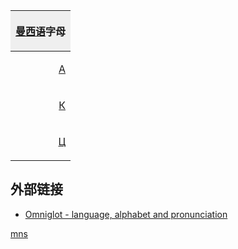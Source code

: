 {| style="margin:0.2em auto;padding:0;border:1px solid #ced8df;clear:{{{clear|both}}};width:{{{width|36em}}};"
! colspan="30" style="background:#efefef;"|[[曼西语]]字母
|- lang="mns"
|style="padding-left:0.15em;text-align:right;"|[[А]]
|style="padding-right:0.15em;text-align:left;"|[[а]]
|style="padding-left:0.15em;text-align:right;"|[[А̄]]
|style="padding-right:0.15em;text-align:left;"|[[а̄]]
|style="background-color:#dee8ff;padding-left:0.15em;text-align:right;"|([[Б]]
|style="background-color:#dee8ff;padding-right:0.15em;text-align:left;"|[[б]])
|style="padding-left:0.15em;text-align:right;"|[[В]]
|style="padding-right:0.15em;text-align:left;"|[[в]]
|style="padding-left:0.15em;text-align:right;"|[[Г]]
|style="padding-right:0.15em;text-align:left;"|[[г]]
|style="background-color:#dee8ff;padding-left:0.15em;text-align:right;"|([[Д]]
|style="background-color:#dee8ff;padding-right:0.15em;text-align:left;"|[[д]])
|style="padding-left:0.15em;text-align:right;"|[[Е]]
|style="padding-right:0.15em;text-align:left;"|[[е]]
|style="padding-left:0.15em;text-align:right;"|[[Е̄]]
|style="padding-right:0.15em;text-align:left;"|[[е̄]]
|style="padding-left:0.15em;text-align:right;"|[[Ё]]
|style="padding-right:0.15em;text-align:left;"|[[ё]]
|style="padding-left:0.15em;text-align:right;"|[[Ё̄]]
|style="padding-right:0.15em;text-align:left;"|[[ё̄]]
|style="background-color:#dee8ff;padding-left:0.15em;text-align:right;"|([[Ж]]
|style="background-color:#dee8ff;padding-right:0.15em;text-align:left;"|[[ж]])
|style="background-color:#dee8ff;padding-left:0.15em;text-align:right;"|([[З]]
|style="background-color:#dee8ff;padding-right:0.15em;text-align:left;"|[[з]])
|style="padding-left:0.15em;text-align:right;"|[[И]]
|style="padding-right:0.15em;text-align:left;"|[[и]]
|style="padding-left:0.15em;text-align:right;"|[[Ӣ]]
|style="padding-right:0.15em;text-align:left;"|[[ӣ]]
|style="padding-left:0.15em;text-align:right;"|[[Й]]
|style="padding-right:0.15em;text-align:left;"|[[й]]
|- lang="mns"
|style="padding-left:0.15em;text-align:right;"|[[К]]
|style="padding-right:0.15em;text-align:left;"|[[к]]
|style="padding-left:0.15em;text-align:right;"|[[Л]]
|style="padding-right:0.15em;text-align:left;"|[[л]]
|style="padding-left:0.15em;text-align:right;"|[[М]]
|style="padding-right:0.15em;text-align:left;"|[[м]]
|style="padding-left:0.15em;text-align:right;"|[[Н]]
|style="padding-right:0.15em;text-align:left;"|[[н]]
|style="padding-left:0.15em;text-align:right;"|[[Ӈ]]
|style="padding-right:0.15em;text-align:left;"|[[ӈ]]
|style="padding-left:0.15em;text-align:right;"|[[О]]
|style="padding-right:0.15em;text-align:left;"|[[о]]
|style="padding-left:0.15em;text-align:right;"|[[О̄]]
|style="padding-right:0.15em;text-align:left;"|[[о̄]]
|style="padding-left:0.15em;text-align:right;"|[[П]]
|style="padding-right:0.15em;text-align:left;"|[[п]]
|style="padding-left:0.15em;text-align:right;"|[[Р]]
|style="padding-right:0.15em;text-align:left;"|[[р]]
|style="padding-left:0.15em;text-align:right;"|[[С]]
|style="padding-right:0.15em;text-align:left;"|[[с]]
|style="padding-left:0.15em;text-align:right;"|[[Т]]
|style="padding-right:0.15em;text-align:left;"|[[т]]
|style="padding-left:0.15em;text-align:right;"|[[У]]
|style="padding-right:0.15em;text-align:left;"|[[у]]
|style="padding-left:0.15em;text-align:right;"|[[Ӯ]]
|style="padding-right:0.15em;text-align:left;"|[[ӯ]]
|style="background-color:#dee8ff;padding-left:0.15em;text-align:right;"|([[Ф]]
|style="background-color:#dee8ff;padding-right:0.15em;text-align:left;"|[[ф]])
|style="padding-left:0.15em;text-align:right;"|[[Х]]
|style="padding-right:0.15em;text-align:left;"|[[х]]
|- lang="mns"
|style="padding-left:0.15em;text-align:right;"|[[Ц]]
|style="padding-right:0.15em;text-align:left;"|[[ц]]
|style="background-color:#dee8ff;padding-left:0.15em;text-align:right;"|([[Ч]]
|style="background-color:#dee8ff;padding-right:0.15em;text-align:left;"|[[ч]])
|style="padding-left:0.15em;text-align:right;"|[[Ш]]
|style="padding-right:0.15em;text-align:left;"|[[ш]]
|style="background-color:#dee8ff;padding-left:0.15em;text-align:right;"|([[Щ]]
|style="background-color:#dee8ff;padding-right:0.15em;text-align:left;"|[[щ]])
|style="padding-left:0.15em;text-align:right;"|[[Ъ]]
|style="padding-right:0.15em;text-align:left;"|[[ъ]]
|style="padding-left:0.15em;text-align:right;"|[[Ы]]
|style="padding-right:0.15em;text-align:left;"|[[ы]]
|style="padding-left:0.15em;text-align:right;"|[[Ы̄]]
|style="padding-right:0.15em;text-align:left;"|[[ы̄]]
|style="padding-left:0.15em;text-align:right;"|[[Ь]]
|style="padding-right:0.15em;text-align:left;"|[[ь]]
|style="padding-left:0.15em;text-align:right;"|[[Э]]
|style="padding-right:0.15em;text-align:left;"|[[э]]
|style="padding-left:0.15em;text-align:right;"|[[Э̄]]
|style="padding-right:0.15em;text-align:left;"|[[э̄]]
|style="padding-left:0.15em;text-align:right;"|[[Ю]]
|style="padding-right:0.15em;text-align:left;"|[[ю]]
|style="padding-left:0.15em;text-align:right;"|[[Ю̄]]
|style="padding-right:0.15em;text-align:left;"|[[ю̄]]
|style="padding-left:0.15em;text-align:right;"|[[Я]]
|style="padding-right:0.15em;text-align:left;"|[[я]]
|style="padding-left:0.15em;text-align:right;"|[[Я̄]]
|style="padding-right:0.15em;text-align:left;"|[[я̄]]
|&nbsp;
|&nbsp;
|}<noinclude>
==外部链接==
*[https://www.omniglot.com/writing/mansi.htm Omniglot - language, alphabet and pronunciation]
[[Category:西里尔字母模板|mns]]
</noinclude>